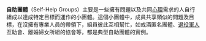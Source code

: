 {{unreferenced|time=2013-03-26T01:29:58+00:00}}
'''自助團體'''（Self-Help Groups）主要是一些擁有問題以及共同[[心理|心理]]需求的人自行組成以達成特定目標而運作的小團體。這個小團體中，成員共享類似的問題及目標，在沒擁有專業人員的帶領下，組員彼此互相幫忙，如戒酒匿名團體、[[退役軍人|退役軍人]]互助會、離婚婦女所組的協會等，都是典型自助團體的實例。
